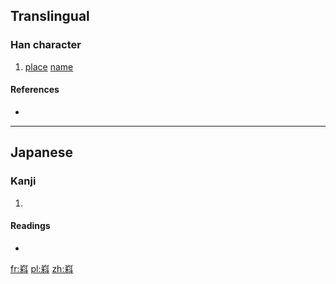 ==Translingual==

===Han character===
{{Han char|rn=46|rad=山|as=09|sn=12|four=2294<sub>7</sub>|canj=山竹木十 (UHDJ)|ids=⿱[[山]][[科]]}}

# [[place]] [[name]]

====References====
* {{Han ref|kx=0316.381|hdz=10787.091|uh=5D59|ud=23897|bh=D8E8|bd=55528}}

----

==Japanese==

===Kanji===
{{ja-kanji|grade=|rs=山09}}

# {{defn|lang=ja|sort=山09}}

====Readings====
* {{ja-readings|on=|kun=[[やましな]] (yamashina)}}

[[fr:嵙]]
[[pl:嵙]]
[[zh:嵙]]